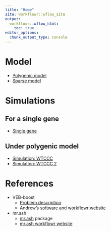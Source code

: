 ```yaml
---
title: "Home"
site: workflowr::wflow_site
output:
  workflowr::wflow_html:
    toc: true
editor_options:
  chunk_output_type: console
---
```


# Model
  * [Polygenic model](polygenic_model.html)
  * [Sparse model](sparse_model.html)

# Simulations

## For a single gene
  * [Single gene](simulation-singleG.html)

## Under polygenic model
  * [Simulation: WTCCC](simulation-WTCCC.html)
  * [Simulation: WTCCC 2](simulation-WTCCC2.html)
  
# References
  * VEB-boost
    * [Problem description](VEB-boost-fitting.html)
    * Andrew's [software](https://github.com/andrewg3311/VEB.Boost) and [workflowr website](https://andrewg3311.github.io/VEB-Boost-workflowR/VEB_Boost_Derivation.html)
    
  * mr.ash
    * [mr.ash](https://github.com/stephenslab/mr.ash.alpha) package
    * [mr.ash workflowr website](https://stephenslab.github.io/mr-ash-workflow/)


